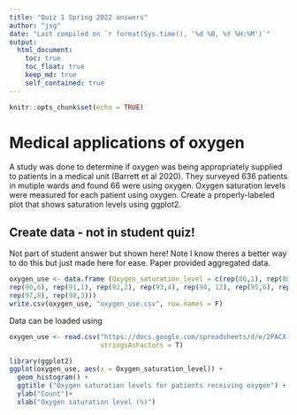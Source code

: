 ```yaml
---
title: "Quiz 1 Spring 2022 answers"
author: "jsg"
date: "Last compiled on `r format(Sys.time(), '%d %B, %Y %H:%M')`"
output:
  html_document:
    toc: true
    toc_float: true
    keep_md: true
    self_contained: true
---
```


```r
knitr::opts_chunk$set(echo = TRUE)
```

# Medical applications of oxygen

A study was done to determine if oxygen was being appropriately supplied to patients
in a medical unit (Barrett et al 2020). They surveyed 636 patients in mutiple wards and
found 66 were using oxygen.  Oxygen saturation levels were measured for each patient
using oxygen.  Create a properly-labeled plot that  shows saturation levels using ggplot2.

## Create data - not in student quiz!

Not part of student answer but shown here! Note I know theres a better way to do
this but just made here for ease. Paper provided aggregated data.

```r
oxygen_use <- data.frame (Oxygen_saturation_level = c(rep(86,1), rep(88,4), rep(89,2),
rep(90,6), rep(91,1), rep(92,2), rep(93,4), rep(94, 12), rep(95,6), rep(96,17),
rep(97,8), rep(98,3)))
write.csv(oxygen_use, "oxygen_use.csv", row.names = F)
```

Data can be loaded using 

```r
oxygen_use <- read.csv("https://docs.google.com/spreadsheets/d/e/2PACX-1vSC8ft2LReouozG9fDK0Pa-QXESZ82qzADTCCBr_LoQeVRlRDLS4KOhMNYjGnGZFTrq5hkuYcOk6cKm/pub?gid=1295231330&single=true&output=csv",
                       stringsAsFactors = T)
```

```r
library(ggplot2)
ggplot(oxygen_use, aes(x = Oxygen_saturation_level)) +
  geom_histogram() +
  ggtitle ("Oxygen saturation levels for patients receiving oxygen") +
  ylab("Count")+
  xlab("Oxygen saturation level (%)")
```

